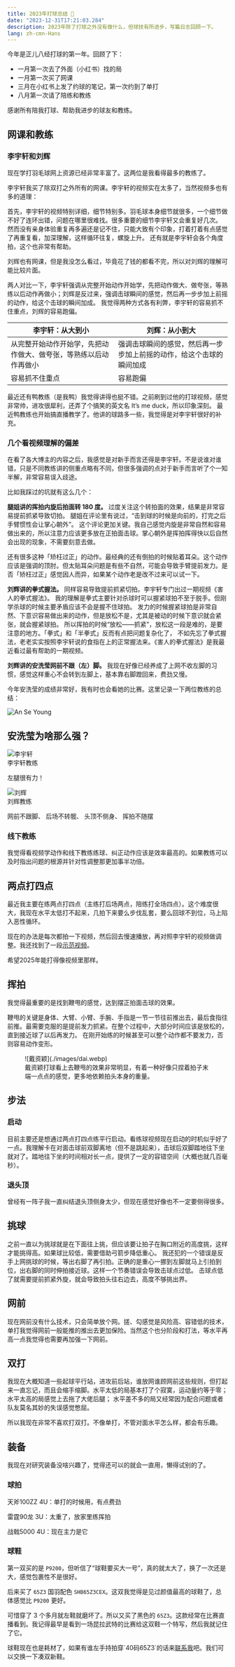 ```yaml
---
title: 2023年打球总结 🏸
date: "2023-12-31T17:21:03.284"
description: 2023年除了打球之外没有做什么，但球技有所进步，写篇日志回顾一下。
lang: zh-cmn-Hans
---
```



今年是正儿八经打球的第一年。回顾了下：

- 一月第一次去了外面（小红书）找的局
- 一月第一次买了网课
- 三月在小红书上发了约球的笔记，第一次约到了单打
- 八月第一次请了陪练和教练

感谢所有陪我打球、帮助我进步的球友和教练。


## 网课和教练

### 李宇轩和刘辉

现在学打羽毛球网上资源已经非常丰富了。这两位是我看得最多的教练了。

李宇轩我买了除双打之外所有的网课。李宇轩的视频实在太多了，当然视频多也有多的道理：

首先，李宇轩的视频特别详细，细节特别多。羽毛球本身细节就很多，一个细节做不好了连环出错，问题在哪里很难找。很多重要的细节李宇轩又会重复好几次。
然而没有亲身体验重复再多遍还是记不住，只能大致有个印象，打着打着有点感觉了再重复看，加深理解，这样循环往复，螺旋上升。
还有就是李宇轩会各个角度拍，这个也非常有帮助。

刘辉也有网课，但是我没怎么看过，毕竟花了钱的都看不完，所以对刘辉的理解可能比较片面。

两人对比一下，李宇轩强调从完整开始动作开始学，先把动作做大、做夸张，等熟练以后动作再做小；刘辉是反过来，强调击球瞬间的感觉，然后再一步步加上前摇的动作，给这个击球的瞬间加成。
我觉得两种方式各有利弊，李宇轩的容易抓不住重点，刘辉的容易跑偏。

| **李宇轩：从大到小** | **刘辉：从小到大** |
| --- | --- |
| 从完整开始动作开始学，先把动作做大、做夸张，等熟练以后动作再做小 | 强调击球瞬间的感觉，然后再一步步加上前摇的动作，给这个击球的瞬间加成 |
| 容易抓不住重点 | 容易跑偏 |

最近还有鸭教练（是我鸭）我觉得讲得也挺不错。之前刷到过他的打球视频，感觉非常帅，进攻很犀利，还弄了个搞笑的英文名 It’s me duck，所以印象深刻。
最近鸭教练也开始搞直播教学了。他讲的球路多一些，我觉得是对李宇轩很好的补充。

### 几个看视频理解的偏差

在看了各大博主的内容之后，我感觉是对新手而言还得是李宇轩。不是说谁对谁错，只是不同教练讲的侧重点略有不同，但很多强调的点对于新手而言听了个一知半解，非常容易误入歧途。

比如我踩过的坑就有这么几个：

**腿姐讲的挥拍内旋后拍面转 180 度。** 过度关注这个转拍面的效果，结果是非常容易提前抓紧导致切拍。
腿姐在评论里有说过，“击到球的时候是向前的，打完之后手臂惯性会让掌心朝外”。
这个评论更加关键。我自己感觉内旋是非常自然和容易做出来的，所以注意力应该更多放在正拍面击球。掌心朝外是挥拍挥得快以后自然会出现的现象，不需要刻意去做。

<PullQuote emoji="🤔">
还有很多这种「矫枉过正」的动作。最经典的还有倒拍的时候贴着耳朵。这个动作应该是强调的顶肘。但太贴耳朵问题是有些不自然，可能会导致手臂提前发力。是否「矫枉过正」感觉因人而异，如果某个动作老是改不过来可以试一下。
</PullQuote>


**刘辉讲的拳式握法。** 同样容易导致提前抓紧切拍。李宇轩专门出过一期视频《害人的拳式握法》。
我的理解是拳式主要针对杀球时可以握紧球拍不至于脱手。但刚学杀球的时候主要矛盾应该不会是握不住球拍。
发力的时候握紧球拍是非常自然、下意识容易做出来的动作，但是放松不是，尤其是被动的时候下意识就会紧张，就会握紧球拍。
所以挥拍的时候“放松——抓紧”，放松这一段是难的，是要注意的地方。「拳式」和「半拳式」反而有点把问题复杂化了，
不如先忘了拳式握法，老老实实按照李宇轩说的食指在上的正常握法来。《害人的拳式握法》是我最近看过最有帮助的一期视频。

<Bookmark url="https://www.bilibili.com/video/BV17N411G7bh/" class="ring-1 ring-base-content/10 rounded p-3" />

**刘辉讲的安洗莹网前不跟（左）脚。** 我现在好像已经养成了上网不收左脚的习惯，感觉这样重心不会转到左脚上，基本靠右脚蹬回来，费劲又慢。

今年安洗莹的成绩非常好，我有时也会看她的比赛。这里记录一下两位教练的总结：

<PullQuote class="pt-4 border-t-0">
<div slot="emoji" class="flex not-prose items-center">
  <div class="avatar">
    <div class="w-12 rounded-full ring-1 ring-base-content/10 shadow mr-3">
      <Image src={AnSeYoung} alt="An Se Young" />
    </div>
  </div>
  <h2 class="text-base font-bold font-heading w-full pt-3 border-t border-base-content/10">安洗莹为啥那么强？</h2>
</div>

<div class="not-prose chat chat-end font-sans">
  <div class="chat-image avatar">
      <div class="w-12 rounded-full ring-1 ring-base-content/10 shadow mr-3">
        <Image src={Liyuxuan} alt="李宇轩" />
      </div>
  </div>
  <div class="chat-footer text-sm">李宇轩教练</div>
  <p class="chat-bubble chat-bubble-primary text-primary-content">左腿很有力！</p>
</div>

<div class="not-prose chat chat-end font-sans mb-4">
  <div class="chat-image avatar">
      <div class="w-12 rounded-full ring-1 ring-base-content/10 shadow mr-3">
        <Image src={LiuHui} alt="刘辉" />
      </div>
  </div>
  <div class="chat-footer text-sm">刘辉教练</div>
    <p class="chat-bubble chat-bubble-primary text-primary-content">网前不跟脚、
  后场不转髋、
  头顶不侧身、
  挥拍不随摆</p>
</div>
</PullQuote>

### 线下教练

我觉得看视频学动作和线下教练练球、纠正动作应该是效率最高的。如果教练可以及时指出问题的根源并针对性调整那更加事半功倍。

## 两点打四点

最近我主要在练两点打四点（主练打后场两点，陪练打全场四点）。这个难度很大，我现在水平太低打不起来，几拍下来要么步伐乱套，要么回球不到位，马上陷入恶性循环。

现在的办法是每次都拍一下视频，然后回去慢速播放，再对照李宇轩的视频做调整。我还找到了一段[示范视频](https://www.xiaohongshu.com/explore/642cd3680000000013008847)。

希望2025年能打得像视频里那样。

## 挥拍

我觉得最重要的是找到鞭甩的感觉，达到摆正拍面击球的效果。

鞭甩的关键是身体、大臂、小臂、手腕、手指是一节一节往前推出去，最后食指往前推。最需要克服的是提前发力抓紧。在整个过程中，大部分时间应该是放松的，直到接近球了以后再发力。
在刚开始练的时候甚至可以整个动作都不要发力，否则容易动作变形。

<figure class="bento-wrapper">
![戴资颖](./images/dai.webp)
<figcaption>戴资颖打球看上去鞭甩的效果非常明显，有着一种好像只捏着拍子末端一点点的感觉，更多地依赖拍头本身的重量。</figcaption>
</figure>

## 步法

### 启动

目前主要还是想通过两点打四点练平行启动。看练球视频现在启动的时机似乎好了一点。我理解卡在对面击球前双脚离地（但不是跳起来），击球后双脚踏地往下坐就对了。踏地往下坐的时间相对长一点，提供了一定的容错空间（大概也就几百毫秒）。

### 退头顶

曾经有一阵子我一直纠结退头顶侧身太少，但现在感觉好像也不一定要侧得很多。

## 挑球

之前一直以为挑球就是在下面往上挑，但应该要让拍子在胸口附近的高度挑，这样才能挑得高。如果球比较低，需要借助弓箭步降低重心。
我还犯的一个错误是反手上网挑球的时候，等出右脚了再引拍。正确的是重心一挪到左脚就马上引拍到位，出右脚的同时伸拍接近球。这样一个节奏错误会导致击球点过低。
击球点低了就需要提前抓紧外旋，就会导致拍头往右边去，高度不够挑出界。

## 网前

现在网前没有什么技术，只会简单放个网。搓、勾感觉是风险高、容错低的技术，单打我觉得网前一般能推的推出去更加保险。当然这个也分阶段和打法，等水平再高一点我觉得也需要再加强一下网前。

## 双打

我现在大概知道一些起球平行站，进攻前后站，谁放网谁顾网前这些规则，但打起来一直忘记，而且会缩手缩脚。水平太低的局基本打了个寂寞，运动量约等于零；水平太高的局感觉上去拖了大佬后腿；
水平差不多的局又经常因为配合问题或者队友莫名其妙的失误感觉憋屈。

所以我现在非常不喜欢打双打。不像单打，不管对面水平怎么样，都会有乐趣。

## 装备

<Gears />

我现在对研究装备没啥兴趣了，觉得还可以的就会一直用，懒得试别的了。

### 球拍

天斧100ZZ 4U：单打的时候用，有点费劲

雷霆90龙 3U：太重了，放家里练挥拍

战戟5000 4U：现在主力是它

### 球鞋

第一双买的是 `P9200`，但听信了“球鞋要买大一号”，真的就太大了，换了一次还是大，感觉包裹性不是很好。

后来买了 `65Z3` 国羽配色 `SHB65Z3CEX`。这双我觉得是见过颜值最高的球鞋了，总体感觉比 `P9200` 更好。

可惜穿了 3 个多月就左鞋就磨坏了。所以又买了黑色的 `65Z3`。这款经常在比赛直播看到。我记得最早是看到一场昆拉武特的比赛给这双鞋一个特写，然后我就记住了它。

<PullQuote emoji="👋">
球鞋现在也是耗材了，如果有谁左手持拍穿`40码65Z3`的话来<a href="mailto:i@yujinyan.me">联系我</a>吧。我们可以交换一下凑双新鞋。
</PullQuote>

